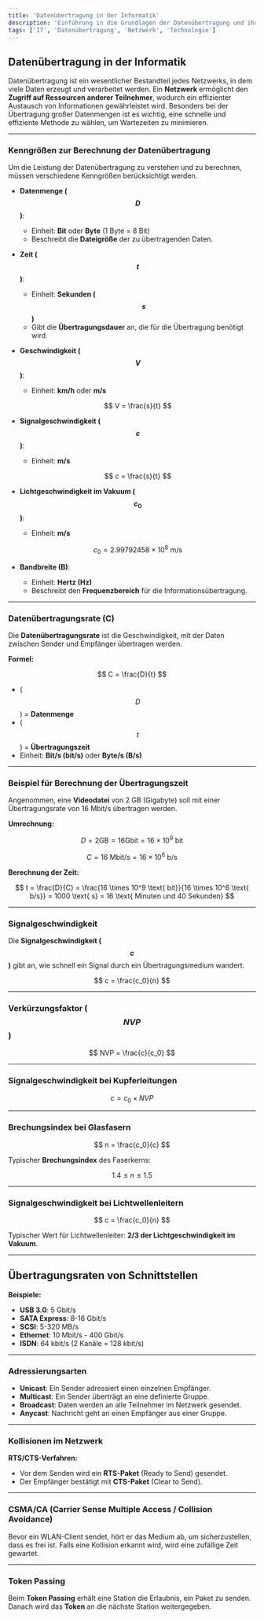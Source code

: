 ```yaml
---
title: 'Datenübertragung in der Informatik'
description: 'Einführung in die Grundlagen der Datenübertragung und ihrer Kenngrößen.'
tags: ['IT', 'Datenübertragung', 'Netzwerk', 'Technologie']
---
```


## Datenübertragung in der Informatik

Datenübertragung ist ein wesentlicher Bestandteil jedes Netzwerks, in dem viele Daten erzeugt und verarbeitet werden. Ein **Netzwerk** ermöglicht den **Zugriff auf Ressourcen anderer Teilnehmer**, wodurch ein effizienter Austausch von Informationen gewährleistet wird. Besonders bei der Übertragung großer Datenmengen ist es wichtig, eine schnelle und effiziente Methode zu wählen, um Wartezeiten zu minimieren.

---

### Kenngrößen zur Berechnung der Datenübertragung

Um die Leistung der Datenübertragung zu verstehen und zu berechnen, müssen verschiedene Kenngrößen berücksichtigt werden.

- **Datenmenge ($$D$$)**:

  - Einheit: **Bit** oder **Byte** (1 Byte = 8 Bit)
  - Beschreibt die **Dateigröße** der zu übertragenden Daten.

- **Zeit ($$t$$)**:

  - Einheit: **Sekunden ($$s$$)**
  - Gibt die **Übertragungsdauer** an, die für die Übertragung benötigt wird.

- **Geschwindigkeit ($$V$$)**:

  - Einheit: **km/h** oder **m/s**

  $$
  V = \frac{s}{t}
  $$

- **Signalgeschwindigkeit ($$c$$)**:

  - Einheit: **m/s**

  $$
  c = \frac{s}{t}
  $$

- **Lichtgeschwindigkeit im Vakuum ($$c_0$$)**:

  - Einheit: **m/s**

  $$
  c_0 = 2.99792458 \times 10^8 \ \text{m/s}
  $$

- **Bandbreite (B)**:
  - Einheit: **Hertz (Hz)**
  - Beschreibt den **Frequenzbereich** für die Informationsübertragung.

---

### Datenübertragungsrate (C)

Die **Datenübertragungsrate** ist die Geschwindigkeit, mit der Daten zwischen Sender und Empfänger übertragen werden.

**Formel:**

$$
C = \frac{D}{t}
$$

- ($$D$$) = **Datenmenge**
- ($$t$$) = **Übertragungszeit**
- Einheit: **Bit/s (bit/s)** oder **Byte/s (B/s)**

---

### Beispiel für Berechnung der Übertragungszeit

Angenommen, eine **Videodatei** von 2 GB (Gigabyte) soll mit einer Übertragungsrate von 16 Mbit/s übertragen werden.

**Umrechnung:**

$$
D = 2 \text{GB} = 16 \text{Gbit} = 16 \times 10^9 \text{ bit}
$$

$$
C = 16 \text{ Mbit/s} = 16 \times 10^6 \text{ b/s}
$$

**Berechnung der Zeit:**

$$
 t = \frac{D}{C} = \frac{16 \times 10^9 \text{ bit}}{16 \times 10^6 \text{ b/s}} = 1000 \text{ s} = 16 \text{ Minuten und 40 Sekunden}
$$

---

### Signalgeschwindigkeit

Die **Signalgeschwindigkeit ($$c$$)** gibt an, wie schnell ein Signal durch ein Übertragungsmedium wandert.

$$
 c = \frac{c_0}{n}
$$

---

### Verkürzungsfaktor ($$NVP$$)

$$
 NVP = \frac{c}{c_0}
$$

---

### Signalgeschwindigkeit bei Kupferleitungen

$$
 c = c_0 \times NVP
$$

---

### Brechungsindex bei Glasfasern

$$
 n = \frac{c_0}{c}
$$

Typischer **Brechungsindex** des Faserkerns:

$$
1.4 \leq n \leq 1.5
$$

---

### Signalgeschwindigkeit bei Lichtwellenleitern

$$
 c = \frac{c_0}{n}
$$

Typischer Wert für Lichtwellenleiter: **2/3 der Lichtgeschwindigkeit im Vakuum**.

---

## Übertragungsraten von Schnittstellen

**Beispiele:**

- **USB 3.0**: 5 Gbit/s
- **SATA Express**: 8-16 Gbit/s
- **SCSI**: 5-320 MB/s
- **Ethernet**: 10 Mbit/s - 400 Gbit/s
- **ISDN**: 64 kbit/s (2 Kanäle = 128 kbit/s)

---

### Adressierungsarten

- **Unicast**: Ein Sender adressiert einen einzelnen Empfänger.
- **Multicast**: Ein Sender überträgt an eine definierte Gruppe.
- **Broadcast**: Daten werden an alle Teilnehmer im Netzwerk gesendet.
- **Anycast**: Nachricht geht an einen Empfänger aus einer Gruppe.

---

### Kollisionen im Netzwerk

**RTS/CTS-Verfahren:**

- Vor dem Senden wird ein **RTS-Paket** (Ready to Send) gesendet.
- Der Empfänger bestätigt mit **CTS-Paket** (Clear to Send).

---

### CSMA/CA (Carrier Sense Multiple Access / Collision Avoidance)

Bevor ein WLAN-Client sendet, hört er das Medium ab, um sicherzustellen, dass es frei ist. Falls eine Kollision erkannt wird, wird eine zufällige Zeit gewartet.

---

### Token Passing

Beim **Token Passing** erhält eine Station die Erlaubnis, ein Paket zu senden. Danach wird das **Token** an die nächste Station weitergegeben.
